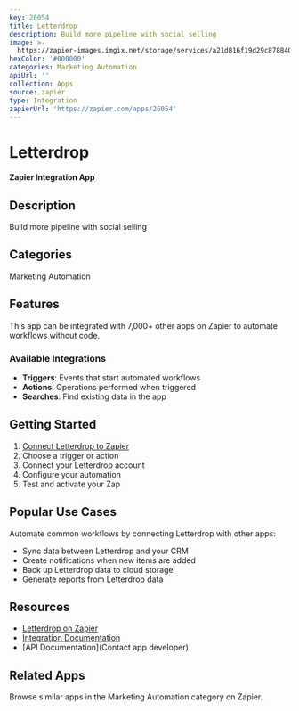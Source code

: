 ```yaml
---
key: 26054
title: Letterdrop
description: Build more pipeline with social selling
image: >-
  https://zapier-images.imgix.net/storage/services/a21d816f19d29c87884030728343eb46.png?auto=format%2Ccompress&ixlib=python-3.0.0&q=50
hexColor: '#000000'
categories: Marketing Automation
apiUrl: ''
collection: Apps
source: zapier
type: Integration
zapierUrl: 'https://zapier.com/apps/26054'
---
```

# Letterdrop

**Zapier Integration App**

## Description

Build more pipeline with social selling

## Categories

Marketing Automation

## Features

This app can be integrated with 7,000+ other apps on Zapier to automate workflows without code.

### Available Integrations

- **Triggers**: Events that start automated workflows
- **Actions**: Operations performed when triggered
- **Searches**: Find existing data in the app

## Getting Started

1. [Connect Letterdrop to Zapier](https://zapier.com/apps/26054)
2. Choose a trigger or action
3. Connect your Letterdrop account
4. Configure your automation
5. Test and activate your Zap

## Popular Use Cases

Automate common workflows by connecting Letterdrop with other apps:

- Sync data between Letterdrop and your CRM
- Create notifications when new items are added
- Back up Letterdrop data to cloud storage
- Generate reports from Letterdrop data

## Resources

- [Letterdrop on Zapier](https://zapier.com/apps/26054)
- [Integration Documentation](https://zapier.com/apps/26054/integrations)
- [API Documentation](Contact app developer)

## Related Apps

Browse similar apps in the Marketing Automation category on Zapier.
